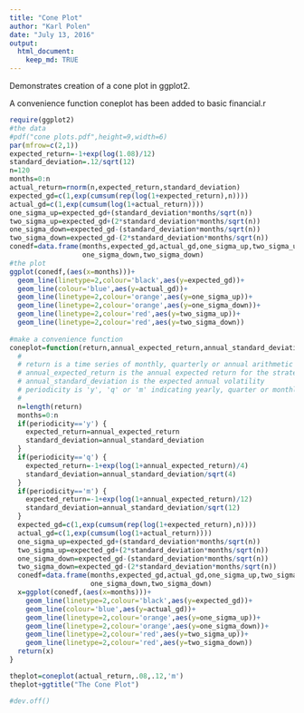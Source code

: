 ```yaml
---
title: "Cone Plot"
author: "Karl Polen"
date: "July 13, 2016"
output: 
  html_document:
    keep_md: TRUE
---
```


Demonstrates creation of a cone plot in ggplot2.

A convenience function coneplot has been added to basic financial.r

```r
require(ggplot2)
#the data
#pdf("cone plots.pdf",height=9,width=6)
par(mfrow=c(2,1))
expected_return=-1+exp(log(1.08)/12)
standard_deviation=.12/sqrt(12)
n=120
months=0:n
actual_return=rnorm(n,expected_return,standard_deviation)
expected_gd=c(1,exp(cumsum(rep(log(1+expected_return),n))))
actual_gd=c(1,exp(cumsum(log(1+actual_return))))
one_sigma_up=expected_gd+(standard_deviation*months/sqrt(n))
two_sigma_up=expected_gd+(2*standard_deviation*months/sqrt(n))
one_sigma_down=expected_gd-(standard_deviation*months/sqrt(n))
two_sigma_down=expected_gd-(2*standard_deviation*months/sqrt(n))
conedf=data.frame(months,expected_gd,actual_gd,one_sigma_up,two_sigma_up,
                  one_sigma_down,two_sigma_down)
#the plot
ggplot(conedf,(aes(x=months)))+
  geom_line(linetype=2,colour='black',aes(y=expected_gd))+
  geom_line(colour='blue',aes(y=actual_gd))+
  geom_line(linetype=2,colour='orange',aes(y=one_sigma_up))+
  geom_line(linetype=2,colour='orange',aes(y=one_sigma_down))+
  geom_line(linetype=2,colour='red',aes(y=two_sigma_up))+
  geom_line(linetype=2,colour='red',aes(y=two_sigma_down))
  
#make a convenience function
coneplot=function(return,annual_expected_return,annual_standard_deviation,periodicity=c('y','q','m')) {
  #
  # return is a time series of monthly, quarterly or annual arithmetic return values
  # annual_expected_return is the annual expected return for the strategy
  # annual_standard_deviation is the expected annual volatility
  # periodicity is 'y', 'q' or 'm' indicating yearly, quarter or monthly data
  #
  n=length(return)
  months=0:n
  if(periodicity=='y') {
    expected_return=annual_expected_return
    standard_deviation=annual_standard_deviation
  }
  if(periodicity=='q') {
    expected_return=-1+exp(log(1+annual_expected_return)/4)
    standard_deviation=annual_standard_deviation/sqrt(4)
  }
  if(periodicity=='m') {
    expected_return=-1+exp(log(1+annual_expected_return)/12)
    standard_deviation=annual_standard_deviation/sqrt(12)
  }
  expected_gd=c(1,exp(cumsum(rep(log(1+expected_return),n))))
  actual_gd=c(1,exp(cumsum(log(1+actual_return))))
  one_sigma_up=expected_gd+(standard_deviation*months/sqrt(n))
  two_sigma_up=expected_gd+(2*standard_deviation*months/sqrt(n))
  one_sigma_down=expected_gd-(standard_deviation*months/sqrt(n))
  two_sigma_down=expected_gd-(2*standard_deviation*months/sqrt(n))
  conedf=data.frame(months,expected_gd,actual_gd,one_sigma_up,two_sigma_up,
                    one_sigma_down,two_sigma_down)
  x=ggplot(conedf,(aes(x=months)))+
    geom_line(linetype=2,colour='black',aes(y=expected_gd))+
    geom_line(colour='blue',aes(y=actual_gd))+
    geom_line(linetype=2,colour='orange',aes(y=one_sigma_up))+
    geom_line(linetype=2,colour='orange',aes(y=one_sigma_down))+
    geom_line(linetype=2,colour='red',aes(y=two_sigma_up))+
    geom_line(linetype=2,colour='red',aes(y=two_sigma_down))
  return(x)
}

theplot=coneplot(actual_return,.08,.12,'m')
theplot+ggtitle("The Cone Plot")

#dev.off()

```